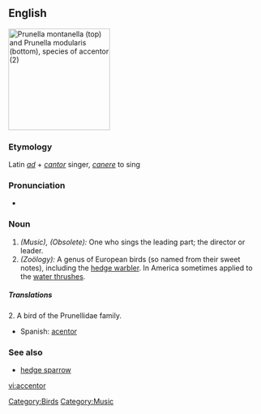 ==English==
[[Image:Prunella modularis montanella.jpg|thumb|right|200px|''Prunella montanella'' (top) and ''Prunella modularis'' (bottom), species of accentor (2)]]
{{wikipedia}}
===Etymology===
Latin ''[[ad]]'' + ''[[cantor]]'' singer, ''[[canere]]'' to sing
===Pronunciation===
*{{IPA|/ækˈsɛntʃʊəl/}}
===Noun===
{{en-noun}}

# ''(Music), (Obsolete):'' One who sings the leading part; the director or leader.
# ''(Zoölogy):'' A genus of European birds (so named from their sweet notes), including the [[hedge warbler]].  In America sometimes applied to the [[water thrush]]es.

=====Translations=====
2. A bird of the Prunellidae family.
{{top}}
{{mid}}
*Spanish: [[acentor]] {{m}}
{{bottom}}

===See also===
*[[hedge sparrow]]

[[Category:Birds]]
[[Category:Music]]
[[vi:accentor]]